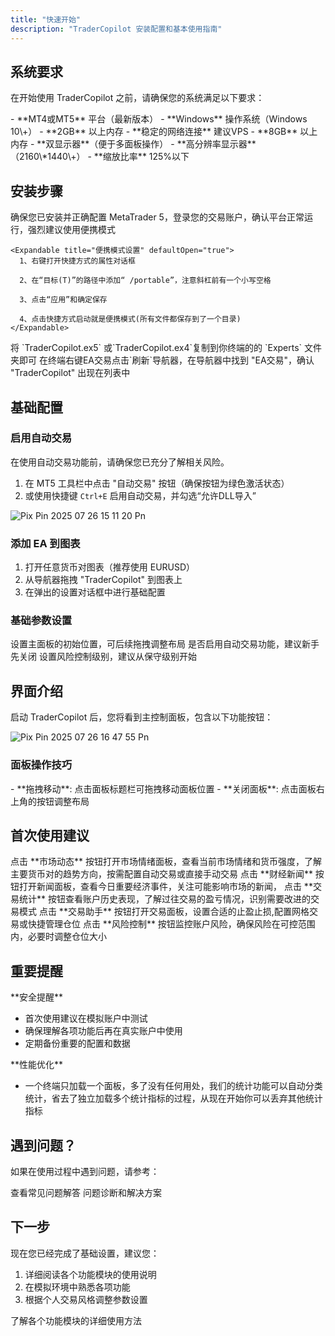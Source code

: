 ```yaml
---
title: "快速开始"
description: "TraderCopilot 安装配置和基本使用指南"
---
```


## 系统要求

在开始使用 TraderCopilot 之前，请确保您的系统满足以下要求：

<CardGroup cols={2}>
  <Card title="必需条件" icon="list" iconType="regular">
    - **MT4或MT5** 平台（最新版本）
    - **Windows** 操作系统（Windows 10\+）
    - **2GB** 以上内存
    - **稳定的网络连接** 建议VPS
  </Card>
  <Card title="推荐配置" icon="star">
    - **8GB** 以上内存
    - **双显示器**（便于多面板操作）
    - **高分辨率显示器**（2160\*1440\+）
    - **缩放比率** 125%以下
  </Card>
</CardGroup>

## 安装步骤

<Steps>
  <Step title="准备 MetaTrader 4/MetaTrader 5">
    确保您已安装并正确配置 MetaTrader 5，登录您的交易账户，确认平台正常运行，强烈建议使用便携模式

    <Expandable title="便携模式设置" defaultOpen="true">
      1、右键打开快捷方式的属性对话框

      2、在“目标(T)”的路径中添加“ /portable”，注意斜杠前有一个小写空格

      3、点击“应用”和确定保存

      4、点击快捷方式启动就是便携模式(所有文件都保存到了一个目录)
    </Expandable>
  </Step>
  <Step title="安装 TraderCopilot">
    将 `TraderCopilot.ex5` 或`TraderCopilot.ex4`复制到你终端的的 `Experts` 文件夹即可
  </Step>
  <Step title="验证安装">
    在终端右键EA交易点击`刷新`导航器，在导航器中找到 "EA交易"，确认 "TraderCopilot" 出现在列表中
  </Step>
</Steps>

## 基础配置

### 启用自动交易

<Warning>
  在使用自动交易功能前，请确保您已充分了解相关风险。
</Warning>

1. 在 MT5 工具栏中点击 "自动交易" 按钮（确保按钮为绿色激活状态）
2. 或使用快捷键 `Ctrl+E` 启用自动交易，并勾选“允许DLL导入”

![Pix Pin 2025 07 26 15 11 20 Pn](/images/PixPin_2025-07-26_15-11-20.png)

### 添加 EA 到图表

1. 打开任意货币对图表（推荐使用 EURUSD）
2. 从导航器拖拽 "TraderCopilot" 到图表上
3. 在弹出的设置对话框中进行基础配置

### 基础参数设置

<Accordion title="面板位置">
  设置主面板的初始位置，可后续拖拽调整布局
</Accordion>

<Accordion title="自动交易">
  是否启用自动交易功能，建议新手先关闭
</Accordion>

<Accordion title="风险等级">
  设置风险控制级别，建议从保守级别开始
</Accordion>

## 界面介绍

启动 TraderCopilot 后，您将看到主控制面板，包含以下功能按钮：

![Pix Pin 2025 07 26 16 47 55 Pn](/images/PixPin_2025-07-26_16-47-55.png)

### 面板操作技巧

<Tip>
  - **拖拽移动**: 点击面板标题栏可拖拽移动面板位置
  - **关闭面板**: 点击面板右上角的按钮调整布局
</Tip>

## 首次使用建议

<Steps>
  <Step title="了解市场状况">
    点击 **市场动态** 按钮打开市场情绪面板，查看当前市场情绪和货币强度，了解主要货币对的趋势方向，按需配置自动交易或直接手动交易
  </Step>
  <Step title="查看新闻事件">
    点击 **财经新闻** 按钮打开新闻面板，查看今日重要经济事件，关注可能影响市场的新闻，
  </Step>
  <Step title="分析历史表现">
    点击 **交易统计** 按钮查看账户历史表现，了解过往交易的盈亏情况，识别需要改进的交易模式
  </Step>
  <Step title="进行交易操作">
    点击 **交易助手** 按钮打开交易面板，设置合适的止盈止损,配置网格交易或快捷管理仓位
  </Step>
  <Step title="监控风险">
    点击 **风险控制** 按钮监控账户风险，确保风险在可控范围内，必要时调整仓位大小
  </Step>
</Steps>

## 重要提醒

<Warning>
  **安全提醒**

  - 首次使用建议在模拟账户中测试
  - 确保理解各项功能后再在真实账户中使用
  - 定期备份重要的配置和数据
</Warning>

<Info>
  **性能优化**

  - 一个终端只加载一个面板，多了没有任何用处，我们的统计功能可以自动分类统计，省去了独立加载多个统计指标的过程，从现在开始你可以丢弃其他统计指标
</Info>

## 遇到问题？

如果在使用过程中遇到问题，请参考：

<CardGroup cols={2}>
  <Card title="常见问题" icon="question-circle" href="/support/faq">
    查看常见问题解答
  </Card>
  <Card title="故障排除" icon="wrench" href="/support/troubleshooting">
    问题诊断和解决方案
  </Card>
</CardGroup>

## 下一步

现在您已经完成了基础设置，建议您：

1. 详细阅读各个功能模块的使用说明
2. 在模拟环境中熟悉各项功能
3. 根据个人交易风格调整参数设置

<Card title="查看功能模块" icon="arrow-right" href="/modules">
  了解各个功能模块的详细使用方法
</Card>